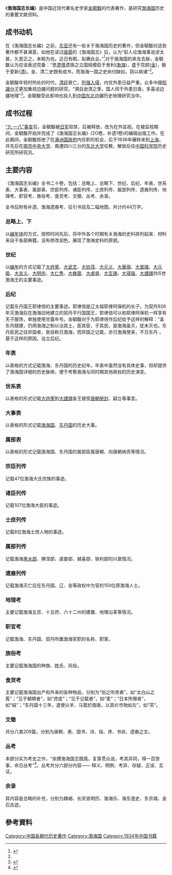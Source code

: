 {{Infobox 古籍
|image =
|图像说明=
|全名 = 《'''渤海國志長編'''》
|原名 =
|別名 =
|撰者 = [[金毓黻|金毓黻]]
|託名作者 =
|編集者 =
|輯錄者 =
|文字 = [[中文|中文]]
|國家 = [[中國|中國]]
|成書年代 = 1934年
|亡佚年代 =
|偽託年代 =
|注解者 =
|篇數 =
|原書篇數 =
|今本篇數 =
|卷數 =20卷
|原書卷數 =
|今本卷數 =
|章回 =
|最初著錄 =
|版本 =
|分類 = [[通史|通史]]
|题材 = 记载渤海國历史的通史
}}
《'''渤海国志长编'''》是中国近现代著名史学家[[金毓黻|金毓黻]]的代表著作，是研究[[渤海国|渤海国]]历史的重要文献资料。

== 成书动机 ==
在《渤海国志长编》之前，[[东亚|东亚]]还有一些关于渤海国历史的著作，但金毓黻对这些著作都不甚满意，如他在读过[[唐晏|唐晏]]的《渤海国志》后，认为“前人论渤海事讹谬太甚，久思正之，未暇为也。近日有暇，拟赓此业。”<ref name=":0">{{Cite book|title=《静晤室日记》|last=金毓黻|first=|publisher=辽沈书社|year=1993年|isbn=|location=辽宁大连|pages=}}</ref>对于渤海国的来龙去脉，金毓黻认为应该表述完备：“思[[肃慎|肃慎]]遗族之立国规模启于舍利([[渤海国|渤海]])，盛于完颜([[金朝|金]])，极于爱新([[清朝|清]])。金、清二史既有成书，而渤海一国之史尚付缺如，窃以病诸”<ref name=":0" />。

金毓黻年轻时所处的时代，[[清朝政府|清廷]]衰亡，[[列強瓜分中國|列强入侵]]，内忧外患日益严重。众多中國[[知识分子|知識分子]]更加重视边疆问题的研究，“溯自逊清之季，国人怵于外患日亟，多喜谈边疆地理”<ref>{{Cite book|title=《东北通史》|last=金毓黻|first=|publisher=社会科学战线杂志社|year=1981年|isbn=|location=中国吉林长春|pages=序言}}</ref>。金毓黻受此影响也投入到[[中国东北地区|中国东北]]边疆历史地理研究当中。

== 成书过程 ==
[[九一八事變|“九·一八”事变]]后，金毓黻被[[日本军|日军]]软禁，后被释放，改为在外监视。在被监视期间，金毓黻开始并完成了《渤海国志长编》(2O卷，补遗1卷)的编辑出版工作。在此期间，金毓黻拒绝了在[[满洲国|满洲国政府]]内任职的机会，后于1936年辗转来到[[上海市|上海]]，并先后在[[南京中央大学|南京中央大学]]、南遷四川三台的[[东北大学|东北大学]]任教，解放后任[[中国科学院|中国科学院]]历史研究所研究员。

== 主要内容 ==
《渤海国志长编》全书二十卷，包括：总略上、总略下、世纪、后纪、年表、世系表、大事表、属部表、宗臣列传、诸臣列传、士庶列传、属部列传、遗裔列传、地理考、职官考、族俗考、食货考、文徵、丛考、余录。

全书后附有补遗、渤海遗裔考、征引书目及二幅地图，共计约44万字。

=== 总略上、下 ===
以[[编年体|编年体]]的方式，按照时间先后，将中外各个时期有关渤海的史料排列起来．材料来自于各部典籍，没有修改润色，展现了渤海史料的原貌。

=== 世纪 ===
以[[编年体|编年]]的方式记载了[[大祚荣|大祚荣]]、[[大武藝|大武艺]]、[[大钦茂|大钦茂]]、[[大元義|大元义]]、[[大華璵|大華璵]]、[[大嵩璘|大嵩璘]]、[[大元瑜|大元瑜]]、[[大言义|大言义]]、[[大明忠|大明忠]]、[[大仁秀|大仁秀]]、[[大彝震|大彝震]]、[[大虔晃|大虔晃]]、[[大玄錫|大玄锡]]、[[大瑋瑎|大瑋瑎]]、[[大諲譔|大諲譔]]共l5世渤海王的主要事迹。

=== 后纪 ===
记载东丹国王耶律倍的主要事迹。耶律倍是辽太祖耶律阿保机的长子。为契丹926年灭渤海后在渤海旧地建立的契丹平行国国王，耶律倍可以和耶律阿保机一样享有天子服饰，单独使用甘露年号。金毓黻对于为耶律倍作后纪给予这样的解释：“盖东丹既建，仍用渤海之制以治其土，臣其臣，子其民，是渤海虽灭，犹未灭也。东丹臣民之往异国者，尝自称日渤海，而异国之记载，亦日渤海使来，不日东丹 ，基于这样的原因，设立后纪。

=== 年表 ===
以表格的方式记载渤海、东丹国的历史纪年。年表中虽然没有具体史事，但却提供了渤海国详细的历史脉络，便于考察渤海与同时期其他政权的历史演变。

=== 世系表 ===
以表格的形式记载[[大祚荣|大祚荣]]到[[大諲譔|大諲譔]]各王接受[[唐朝|唐朝]][[冊封|册封]]、嗣立等事宜。

=== 大事表 ===
以表格的形式记载[[渤海国|渤海国]]、[[东丹|东丹国]]的历史大事。

=== 属部表 ===
以表格的形式记载渤海国、东丹国的属部臣属唐朝、向唐朝纳贡等情况。

=== 宗臣列传 ===
记载47位渤海大氏宗族的事迹。

=== 诸臣列传 ===
记载107位渤海大臣的事迹。

=== 士庶列传 ===
记载8位渤海士庶人物的事迹。

=== 属部列传 ===
记载渤海[[黑水靺鞨|黑水部]]、拂涅部、虞娄部、越喜部、铁利部的兴衰情况。

=== 遗裔列传 ===
记载渤海灭亡后在东丹国、辽、金等政权中为官的150位原渤海人士。

=== 地理考 ===
主要记载渤海五京、十五府、六十二州的建置、地理沿革等情况。

=== 职官考 ===
记载渤海、东丹国、契丹所置渤海官职的名称、职掌。

=== 族俗考 ===
主要记载渤海国的种族、姓氏、风俗。

=== 食货考 ===
主要记载渤海国出产和外来的各种物品，分别为“俗之所贵者”，如“太白山之菟”；“见于朝聘者”，如“虎皮”；“见于记载者”，如“麦”；“日本所赠者”，如“绢”；“东丹国十三年，遣使以羊、马鬻於南唐，以其价市物如左”，如“茶”。

=== 文徵 ===
共分八类209篇，分别为唐敕、表、国书、诗、铭、序、书状、遗裔之文。

=== 丛考 ===
本部分实为考史之作，“余撰渤海国志既竟，复穿贯众说，考其异同，得一百馀事，命日丛考”<ref>{{Cite book|title=《渤海国志三种·渤海国志长编》|last=唐晏，黄维翰，金毓黻 著|first=张中澍，王承禮 点校|publisher=天津古籍出版社|year=1992年|isbn=|location=中國天津|pages=}}</ref>。丛考共分六部分内容—— 释义、明例、考异、存疑、正误、互证。

=== 余录 ===
其内容是总略的补充，分别为棘褐、长庆宣明历、渤海乐、海东逸史、东京城、金石古迹。
==參考資料==
{{Reflist}}

[[Category:中国各朝代历史著作|Category:中国各朝代历史著作]]
[[Category:渤海国|Category:渤海国]]
[[Category:1934年中国书籍|Category:1934年中国书籍]]